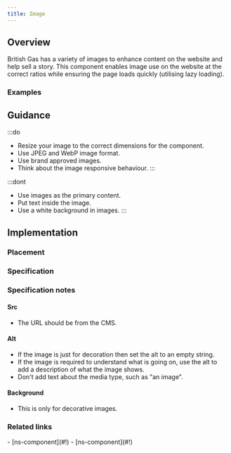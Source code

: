 ```yaml
---
title: Image
---
```




## Overview

<CompDetails name={componentName} />

British Gas has a variety of images to enhance content on the website and help sell a story. This component enables image use on the website at the correct ratios while ensuring the page loads quickly (utilising lazy loading).

### Examples

<ExampleViewer type="standard" />

## Guidance

:::do
- Resize your image to the correct dimensions for the component.
- Use JPEG and WebP image format.
- Use brand approved images.
- Think about the image responsive behaviour.
:::

:::dont
- Use images as the primary content.
- Put text inside the image.
- Use a white background in images.
:::

## Implementation

### Placement

<Placement name={componentName} />

### Specification

<Specification name={componentName} />

### Specification notes

#### Src

- The URL should be from the CMS.

#### Alt

- If the image is just for decoration then set the alt to an empty string.
- If the image is required to understand what is going on, use the alt to add a description of what the image shows.
- Don't add text about the media type, such as "an image".

#### Background

- This is only for decorative images.

### Related links

<RelatedLinks name={componentName}>
- [ns-component](#!)
- [ns-component](#!)
</RelatedLinks>

